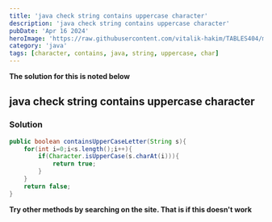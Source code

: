 ```yaml
---
title: 'java check string contains uppercase character'
description: 'java check string contains uppercase character'
pubDate: 'Apr 16 2024'
heroImage: 'https://raw.githubusercontent.com/vitalik-hakim/TABLES404/main/error_b/java.png'
category: 'java'
tags: [character, contains, java, string, uppercase, char]
---
```


**The solution for this is noted below**

## java check string contains uppercase character

### Solution

```java
public boolean containsUpperCaseLetter(String s){
	for(int i=0;i<s.length();i++){
    	if(Character.isUpperCase(s.charAt(i))){
        	return true;
        }
    }
	return false;
}
```

**Try other methods by searching on the site. That is if this doesn't work**
